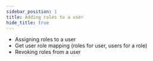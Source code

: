 ```yaml
---
sidebar_position: 1
title: Adding roles to a user
hide_title: true
---
```


- Assigning roles to a user
- Get user role mapping (roles for user, users for a role)
- Revoking roles from a user